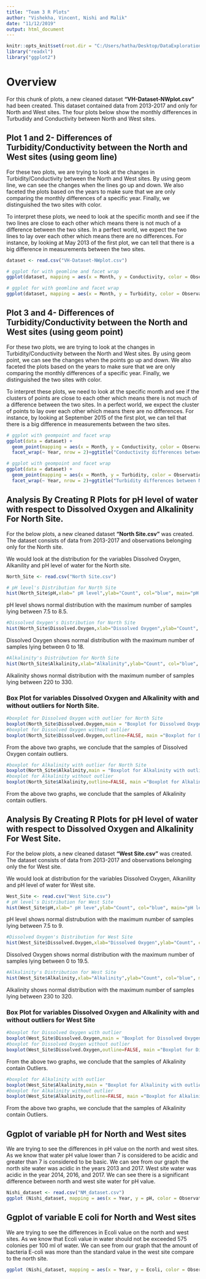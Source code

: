 ```yaml
---
title: "Team 3 R Plots"
author: "Vishekha, Vincent, Nishi and Malik"
date: "11/12/2019"
output: html_document
---
```


```r
knitr::opts_knit$set(root.dir = "C:/Users/hatha/Desktop/DataExploration/DW8086/R plots/Dataset", echo = TRUE)
library("readxl")
library("ggplot2")
```

# Overview

For this chunk of plots, a new cleaned dataset **"VH-Dataset-NWplot.csv"** had been created. This dataset contained data from 2013-2017 and only for North and West sites. The four plots below show the monthly differences in Turbudidy and Conductivity between North and West sites.

## Plot 1 and 2- Differences of Turbidity/Conductivity between the North and West sites (using geom line)

For these two plots, we are trying to look at the changes in Turbidity/Conductivity between the North and West sites. By using geom line, we can see the changes when the lines go up and down. We also faceted the plots based on the years to make sure that we are only comparing the monthly differences of a specific year. Finally, we distinguished the two sites with color.

To interpret these plots, we need to look at the specific month and see if the two lines are close to each other which means there is not much of a difference between the two sites. In a perfect world, we expect the two lines to lay over each other which means there are no differences. For instance, by looking at May 2013 of the first plot, we can tell that there is a big difference in measurements between the two sites.

```r
dataset <- read.csv("VH-Dataset-NWplot.csv")

# ggplot for with geomline and facet wrap
ggplot(dataset, mapping = aes(x = Month, y = Conductivity, color = ObservationSite) ) + geom_line() +facet_wrap(~ Year, nrow = 2) +ggtitle("Conductivity differences between North and West sites") 

# ggplot for with geomline and facet wrap
ggplot(dataset, mapping = aes(x = Month, y = Turbidity, color = ObservationSite) ) + geom_line() +facet_wrap(~ Year, nrow = 2)+ggtitle("Turbidity differences between North and West sites") 

```

## Plot 3 and 4- Differences of Turbidity/Conductivity between the North and West sites (using geom point)

For these two plots, we are trying to look at the changes in Turbidity/Conductivity between the North and West sites. By using geom point, we can see the changes when the points go up and down. We also faceted the plots based on the years to make sure that we are only comparing the monthly differences of a specific year. Finally, we distinguished the two sites with color.

To interpret these plots, we need to look at the specific month and see if the clusters of points are close to each other which means there is not much of a difference between the two sites. In a perfect world, we expect the cluster of points to lay over each other which means there are no differences. For instance, by looking at September 2015 of the first plot, we can tell that there is a big difference in measurements between the two sites.

```r
# ggplot with geompoint and facet wrap
ggplot(data = dataset) + 
  geom_point(mapping = aes(x = Month, y = Conductivity, color = ObservationSite)) + 
  facet_wrap(~ Year, nrow = 2)+ggtitle("Conductivity differences between North and West sites") 

# ggplot with geompoint and facet wrap
ggplot(data = dataset) + 
  geom_point(mapping = aes(x = Month, y = Turbidity, color = ObservationSite)) + 
  facet_wrap(~ Year, nrow = 2)+ggtitle("Turbidity differences between North and West sites") 
```

## Analysis By Creating R Plots for pH level of water with respect to Dissolved Oxygen and Alkalinity For North Site.

For the below plots, a new cleaned dataset **"North Site.csv"** was created. The dataset consists of data from 2013-2017 and observations belonging only for the North site. 



We would look at the distribution for the variables Dissolved Oxygen, Alkanility and pH level of water for the North site.

```r
North_Site <- read.csv("North Site.csv")

# pH level's Distribution for North Site
hist(North_Site$pH,xlab=" pH level",ylab="Count", col="blue", main="pH level's Distribution For North Site", breaks=20)

```

pH level shows normal distribution with the maximum number of samples lying between 7.5 to 8.5.

```r
#Dissolved Oxygen's Distribution for North Site
hist(North_Site$Dissolved.Oxygen,xlab="Dissolved Oxygen",ylab="Count", col="blue", main="Dissolved Oxygen's Distribution For North Site", breaks=20)

```

Dissolved Oxygen shows normal distribution with the maximum number of samples lying between 0 to 18.

```r
#Alkalinity's Distribution for North Site
hist(North_Site$Alkalinity,xlab="Alkalinity",ylab="Count", col="blue", main="Alkalinity's Distribution For North Site", breaks=20)
```

Alkalinity shows normal distribution with the maximum number of samples lying between 220 to 330.

### Box Plot for variables Dissolved Oxygen and Alkalinity with and without outliers for North Site.

```r
#boxplot for Dissolved Oxygen with outlier for North Site
boxplot(North_Site$Dissolved.Oxygen,main = "Boxplot for Dissolved Oxygen With Outlier")
#boxplot for Dissolved Oxygen without outlier
boxplot(North_Site$Dissolved.Oxygen,outline=FALSE, main ="Boxplot for Dissolved Oxygen Without Outlier")
```

From the above two graphs, we conclude that the samples of Dissolved Oxygen contain outliers.

```r
#boxplot for Alkalinity with outlier for North Site
boxplot(North_Site$Alkalinity,main = "Boxplot for Alkalinity with outlier")
#boxplot for Alkalinity without outlier
boxplot(North_Site$Alkalinity,outline=FALSE, main ="Boxplot for Alkalinity Without Outlier")
```

From the above two graphs, we conclude that the samples of Alkalinity contain outliers.

## Analysis By Creating R Plots for pH level of water with respect to Dissolved Oxygen and Alkalinity For West Site.

For the below plots, a new cleaned dataset **"West Site.csv"** was created. The dataset consists of data from 2013-2017 and observations belonging only the for West site. 

We would look at distribution for the variables Dissolved Oxygen, Alkanility and pH level of water for West site.

```r
West_Site <- read.csv("West Site.csv")
# pH level's Distribution for West Site
hist(West_Site$pH,xlab=" pH leve",ylab="Count", col="blue", main="pH level's Distribution For West Site", breaks=20)

```

pH level shows normal distrubution with the maximum number of samples lying between 7.5 to 9.

```r
#Dissolved Oxygen's Distribution for West Site
hist(West_Site$Dissolved.Oxygen,xlab="Dissolved Oxygen",ylab="Count", col="blue", main="Dissolved Oxygen's Distribution For West Site", breaks=20)

```

Dissolved Oxygen shows normal distribution with the maximum number of samples lying between 0 to 19.5.


```r
#Alkalinity's Distribution for West Site
hist(West_Site$Alkalinity,xlab="Alkalinity",ylab="Count", col="blue", main="Alkalinity's Distribution For West Site", breaks=20)

```

Alkalinity shows normal distribution with the maximum number of samples lying between 230 to 320.

### Box Plot for variables Dissolved Oxygen and Alkalinity with and without outliers for West Site

```r
#boxplot for Dissolved Oxygen with outlier
boxplot(West_Site$Dissolved.Oxygen,main = "Boxplot for Dissolved Oxygen With Outlier")
#boxplot for Dissolved Oxygen without outlier
boxplot(West_Site$Dissolved.Oxygen,outline=FALSE, main ="Boxplot for Dissolved Oxygen Without Outlier")
```

From the above two graphs, we conclude that the samples of Alkalinity contain Outliers.

```r
#boxplot for Alkalinity with outlier
boxplot(West_Site$Alkalinity,main = "Boxplot for Alkalinity with outlier")
#boxplot for Alkalinity without outlier
boxplot(West_Site$Alkalinity,outline=FALSE, main ="Boxplot for Alkalinity Without Outlier")
```

From the above two graphs, we conclude that the samples of Alkalinity contain Outliers.

## Ggplot of variable pH for North and West sites

We are trying to see the differences in pH value on the north and west sites. As we know that water pH value lower than 7 is considered to be acidic and greater than 7 is considered to be basic. We can see from our graph the north site water was acidic in the years 2013 and 2017. West site water was acidic in the year 2014, 2016, and 2017. We can see there is a significant difference between north and west site water for pH value.

```r
Nishi_dataset <- read.csv("NM_dataset.csv")
ggplot (Nishi_dataset, mapping = aes(x = Year, y = pH, color = ObservationSite)) +geom_jitter()+ ggtitle ("pH value in north and west site")
```

## Ggplot of variable E coli for North and West sites

We are trying to see the differences in Ecoli value on the north and west sites. As we know that Ecoli value in water should not be exceeded 575 colonies per 100 ml of water. We can see from our graph that the amount of bacteria E-coli was more than the standard value in the west site compare to the north site.

```r

ggplot (Nishi_dataset, mapping = aes(x = Year, y = Ecoli, color = ObservationSite)) +geom_jitter()+ ggtitle ("Ecoli value in north and west site")

```


